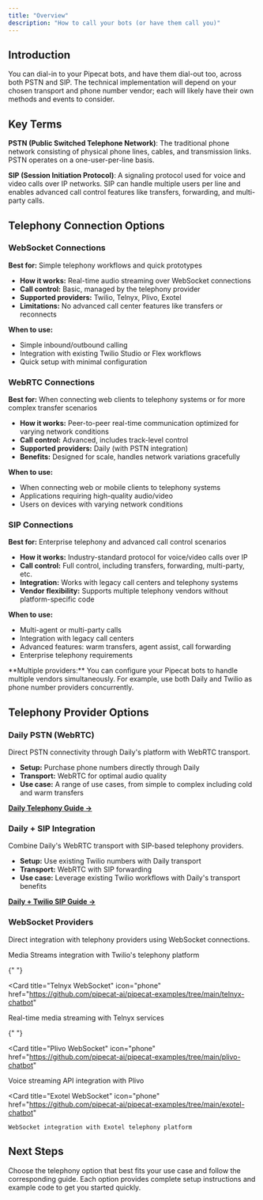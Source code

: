 ```yaml
---
title: "Overview"
description: "How to call your bots (or have them call you)"
---
```


## Introduction

You can dial-in to your Pipecat bots, and have them dial-out too, across both PSTN and SIP. The technical implementation will depend on your chosen transport and phone number vendor; each will likely have their own methods and events to consider.

## Key Terms

**PSTN (Public Switched Telephone Network)**: The traditional phone network consisting of physical phone lines, cables, and transmission links. PSTN operates on a one-user-per-line basis.

**SIP (Session Initiation Protocol)**: A signaling protocol used for voice and video calls over IP networks. SIP can handle multiple users per line and enables advanced call control features like transfers, forwarding, and multi-party calls.

## Telephony Connection Options

### WebSocket Connections

**Best for:** Simple telephony workflows and quick prototypes

- **How it works:** Real-time audio streaming over WebSocket connections
- **Call control:** Basic, managed by the telephony provider
- **Supported providers:** Twilio, Telnyx, Plivo, Exotel
- **Limitations:** No advanced call center features like transfers or reconnects

**When to use:**

- Simple inbound/outbound calling
- Integration with existing Twilio Studio or Flex workflows
- Quick setup with minimal configuration

### WebRTC Connections

**Best for:** When connecting web clients to telephony systems or for more complex transfer scenarios

- **How it works:** Peer-to-peer real-time communication optimized for varying network conditions
- **Call control:** Advanced, includes track-level control
- **Supported providers:** Daily (with PSTN integration)
- **Benefits:** Designed for scale, handles network variations gracefully

**When to use:**

- When connecting web or mobile clients to telephony systems
- Applications requiring high-quality audio/video
- Users on devices with varying network conditions

### SIP Connections

**Best for:** Enterprise telephony and advanced call control scenarios

- **How it works:** Industry-standard protocol for voice/video calls over IP
- **Call control:** Full control, including transfers, forwarding, multi-party, etc.
- **Integration:** Works with legacy call centers and telephony systems
- **Vendor flexibility:** Supports multiple telephony vendors without platform-specific code

**When to use:**

- Multi-agent or multi-party calls
- Integration with legacy call centers
- Advanced features: warm transfers, agent assist, call forwarding
- Enterprise telephony requirements

<Note>
  **Multiple providers:** You can configure your Pipecat bots to handle multiple
  vendors simultaneously. For example, use both Daily and Twilio as phone number
  providers concurrently.
</Note>

## Telephony Provider Options

### Daily PSTN (WebRTC)

Direct PSTN connectivity through Daily's platform with WebRTC transport.

- **Setup:** Purchase phone numbers directly through Daily
- **Transport:** WebRTC for optimal audio quality
- **Use case:** A range of use cases, from simple to complex including cold and warm transfers

[**Daily Telephony Guide →**](./daily-webrtc)

### Daily + SIP Integration

Combine Daily's WebRTC transport with SIP-based telephony providers.

- **Setup:** Use existing Twilio numbers with Daily transport
- **Transport:** WebRTC with SIP forwarding
- **Use case:** Leverage existing Twilio workflows with Daily's transport benefits

[**Daily + Twilio SIP Guide →**](./twilio-daily-sip)

### WebSocket Providers

Direct integration with telephony providers using WebSocket connections.

<CardGroup cols={2}>
  <Card title="Twilio WebSocket" icon="phone" href="./twilio-websockets">
    Media Streams integration with Twilio's telephony platform
  </Card>

{" "}

<Card
  title="Telnyx WebSocket"
  icon="phone"
  href="https://github.com/pipecat-ai/pipecat-examples/tree/main/telnyx-chatbot"
>
  Real-time media streaming with Telnyx services
</Card>

{" "}

<Card
  title="Plivo WebSocket"
  icon="phone"
  href="https://github.com/pipecat-ai/pipecat-examples/tree/main/plivo-chatbot"
>
  Voice streaming API integration with Plivo
</Card>

  <Card
    title="Exotel WebSocket"
    icon="phone"
    href="https://github.com/pipecat-ai/pipecat-examples/tree/main/exotel-chatbot"
  >
    WebSocket integration with Exotel telephony platform
  </Card>
</CardGroup>

## Next Steps

Choose the telephony option that best fits your use case and follow the corresponding guide. Each option provides complete setup instructions and example code to get you started quickly.
